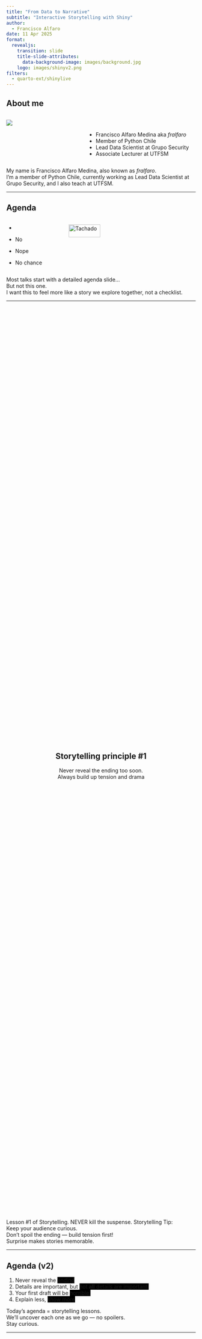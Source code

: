 ```yaml
---
title: "From Data to Narrative"
subtitle: "Interactive Storytelling with Shiny"
author: 
  - Francisco Alfaro
date: 11 Apr 2025
format: 
  revealjs:
    transition: slide
    title-slide-attributes: 
      data-background-image: images/background.jpg
    logo: images/shinyv2.png
filters:
  - quarto-ext/shinylive
---
```


## About me {background-image="images/background.jpg" background-opacity="0.25"}

::: columns
::: {.column width="40%"}
![](images/fralfaro.png){fig-align="center"}
:::

::: {.column width="60%"}
<br>

-   Francisco Alfaro Medina aka *fralfaro*
-   Member of Python Chile
-   Lead Data Scientist at Grupo Security\
-   Associate Lecturer at UTFSM
:::
:::

::: notes
My name is Francisco Alfaro Medina, also known as *fralfaro*.  
I'm a member of Python Chile, currently working as Lead Data Scientist at Grupo Security, and I also teach at UTFSM.
:::

------------------------------------------------------------------------

## Agenda {background-image="images/background.jpg" background-opacity="0.25"}

::: columns
::: {.column .incremental width="30%"}
-   

-   No

-   Nope

-   No chance
:::

::: {.column .fragment width="70%"}
<img src="images/neg.png" alt="Tachado" style="width: 50%; height: auto;"/>
:::
:::

::: notes
Most talks start with a detailed agenda slide...  
But not this one.  
I want this to feel more like a story we explore together, not a checklist.
:::

------------------------------------------------------------------------

##  {background-image="images/background.jpg" background-opacity="0.25"}

::: {style="display: flex; justify-content: center; align-items: center; height: 60vh; flex-direction: column; text-align: center;"}
::: callout-note
## Storytelling principle #1

Never reveal the ending too soon.\
[Always build up tension and drama]{.fragment}
:::
:::

::: {.notes}
Lesson #1 of Storytelling.
NEVER kill the suspense. 
Storytelling Tip:  
Keep your audience curious.  
Don’t spoil the ending — build tension first!  
Surprise makes stories memorable.
:::

------------------------------------------------------------------------

## Agenda (v2) {background-image="images/background.jpg" background-opacity="0.25"}

::: incremental
1.  Never reveal the [ending]{style="background-color:black;"}\
2.  Details are important, but [not **all** details are important.]{style="background-color:black;"}\
3.  Your first draft will be [horrible.]{style="background-color:black;"}\
4.  Explain less, [show more]{style="background-color:black;"}
:::

::: {.notes}
Today’s agenda = storytelling lessons.  
We’ll uncover each one as we go — no spoilers.  
Stay curious.
:::

------------------------------------------------------------------------

##  {background-image="images/background_slides3.png" background-opacity="0.3"}

::: {style="display: flex; justify-content: center; align-items: center; height: 60vh; flex-direction: column; text-align: center;"}
[Storytelling]{style="font-size: 1em"}

[Why Storytelling?]{style="font-size: 1.5em"}
:::


::: {.notes}
OK, so, why data storytelling?
:::


------------------------------------------------------------------------

## What is Storytelling? {background-image="images/background.jpg" background-opacity="0.25"}

::: columns
::: {.column width="50%"}
![](images/cave.jpg){fig-align="center" width="90%"}
:::

::: {.column .fragment width="50%"}
![](images/fire.jpg){fig-align="center" width="100%"}
:::
:::

. . .

::: {style="text-align: center; "}
🔥 **Stories** are the first human technology.
:::

::: {.notes}
Stories are how humans share knowledge.  
It’s our oldest learning tool — built for memory, connection, and meaning.  
Use it well.
:::

------------------------------------------------------------------------

## Ohh, those hackable brains {background-image="images/background.jpg" background-opacity="0.25"}

<br>

::: columns
::: {.column width="50%"}
![](images/storytelling/sketplanation.png){fig-align="center" width="90%"}\
*Peak-End Rule*
:::

::: {.column .fragment width="50%"}
![](images/storytelling/got.jpg){fig-align="center" width="100%"}\
*Game of Thrones Rating, by Kelvin Neo*
:::
:::

::: {.notes}
People remember peaks and endings.  
Strong emotions + a great finale = lasting impact.  
Plan your story with this in mind.
:::

------------------------------------------------------------------------

## Narrative {background-image="images/background.jpg" background-opacity="0.25"}

::: columns
::: {.column width="60%"}
<br><br> Use **Storytelling tricks** (narrative) to create presentations that will be **remembered** and make an **impact**
:::

::: {.column .fragment width="40%"}
![](images/emotions.png){fig-align="center"}
:::
:::

. . .

::: {style="text-align: center;"}
🎭 Emotions inspire action
:::


::: {.notes}
Great ideas need great communication.  
Storytelling is your toolkit to move people.  
Facts inform — emotions inspire action.
:::


------------------------------------------------------------------------

## The best example {background-image="images/background.jpg" background-opacity="0.25"}

::: columns
::: {.column .fragment width="30%" fragment-index="1"}
![](images/storytelling/spotify1.png){fig-align="center"}
:::

::: {.column .center width="40%"}
<br><br> How to make millions of people share statistics on social media?
:::

::: {.column .fragment width="30%" fragment-index="1"}
![](images/storytelling/spotify2.png){fig-align="center"}
:::
:::

::: {.notes}
Spotify Wrapped = storytelling with data.  
Not just stats — it’s *your* story.  
That’s why millions share it every year.
:::

------------------------------------------------------------------------

##  {background-image="images/background_slides3.png" background-opacity="0.3"}

::: {style="display: flex; justify-content: center; align-items: center; height: 60vh; flex-direction: column; text-align: center;"}
[Data Storytelling]{style="font-size: 1em"}

[Tool #1: Visualization]{style="font-size: 1.5em"}
:::

:::{.notes}
So, let me tell you about how visualization and storytelling are related.
:::



------------------------------------------------------------------------

## Examples {background-image="images/background.jpg" background-opacity="0.25"}

::: columns
::: {.column width="50%"}
![](images/dst_before.png){fig-align="center"} *🔢 Don't share numbers*
:::

::: {.column .fragment width="50%"}
![](images/dst_after.png){fig-align="center"} *🪶 Share a story*
:::
:::

. . .

<br><br> [(C) Storytelling with Data, by Cole Nussbaumer Knaflic.]{style="font-size: 0.75em; color: gray"}


::: {.notes}
Numbers inform.  
Stories connect.  
Show only what matters — everything else is noise.
:::


------------------------------------------------------------------------

##  {background-image="images/background.jpg" background-opacity="0.25"}

::: {style="display: flex; justify-content: center; align-items: center; height: 60vh; flex-direction: column; text-align: center;"}
::: callout-note
## Storytelling principle #2

Details matter, [but not **all** details are important.]{.fragment}
:::
:::

::: {.notes}
Details guide attention.  
Show less — but better.  
Focus only on what moves the story forward.
:::

------------------------------------------------------------------------

## Best Charts for your Data {background-image="images/background.jpg" background-opacity="0.25"}

::: r-stack
<br>

![](images/storytelling/plot1.png){.fragment .fade-in-then-out fig-align="left"}

![](images/storytelling/plot2.png){.fragment fig-align="right"}
:::

. . .

[(C) Essential chart types for data visualization, por Atlassian.]{style="font-size: 0.75em; color: gray"}

::: {.notes}
You don’t need fancy charts.  
Bar, scatter, box, heatmap, big text — that's 90% of data storytelling.  
Simple wins.
:::

------------------------------------------------------------------------

##  {background-image="images/background_slides3.png" background-opacity="0.3"}

::: {style="display: flex; justify-content: center; align-items: center; height: 60vh; flex-direction: column; text-align: center;"}
[Data Storytelling]{style="font-size: 1em"}

[Tool #2: AI]{style="font-size: 1.5em"}
:::


::: {.notes}
AI won’t tell your story for you.  
But it will help you tell it better — faster, clearer, and more creative.
:::


------------------------------------------------------------------------

## Examples {background-image="images/background.jpg" background-opacity="0.25"}

<br>

::: columns
::: {.column width="50%"}
![](images/gh_before.png){fig-align="center"}
:::

::: {.column .fragment width="50%"}
![](images/gh_after.png){fig-align="center"}
:::
:::

. . .

::: {style="text-align: center;"}
🥱 1° version $<$ ... $<$ 😊 last version
:::

::: {.notes}
First versions are never perfect.  
Draft → feedback → improve.  
Storytelling is an iterative process.
:::

------------------------------------------------------------------------

##  {background-image="images/background.jpg" background-opacity="0.25"}

::: {style="display: flex; justify-content: center; align-items: center; height: 60vh; flex-direction: column; text-align: center;"}
::: callout-note
## Storytelling principle #3

Your first draft will [**always** be horrible.]{.fragment}
:::
:::


::: {.notes}
Bad first drafts are normal.  
Don’t aim for perfect — aim to start.  
Refining comes later.
:::

------------------------------------------------------------------------

##  From Ideas to Impact... Faster with AI {background-image="images/background.jpg" background-opacity="0.25"}

::: columns
::: {.column width="60%" .fragment}
<br>

- Faster structure, less effort  
- Clearer stories, better impact  
- Visuals in seconds  
- More time for creativity 
:::

::: {.column .fragment width="40%"}
![](images/ai/choice.jpeg){fig-align="center"}
:::
:::

::: {.notes}
First drafts are messy — that’s normal.  
AI helps you go from idea → clarity → impact much faster.  
Less time stuck, more time creating.
:::


------------------------------------------------------------------------

## 💡Unlocking Creativity with AI Tools {background-image="images/background.jpg" background-opacity="0.25"}

::: columns
::: {.column width="60%" .fragment}
<br>

-   [ChatGPT (OpenAI)](https://openai.com/chatgpt/)
-   [Gemini (Google DeepMind)](https://deepmind.google/gemini/)
-   [Napkin AI](https://www.napkin.one/)
-   [Midjourney](https://www.midjourney.com/)
-   [Bolt](https://bolt.new/)
:::

::: {.column width="40%"}
<img src="images/ai/ai_images.png" alt="Asistentes Virtuales" style="width: 100%; border-radius: 10px;"/>
:::
:::

::: {.notes}
AI tools = creative shortcuts.  
They help you write, visualize, and explore ideas faster.  
Use them as assistants — not replacements.
:::

------------------------------------------------------------------------

##  {background-image="images/background_slides3.png" background-opacity="0.3"}

::: {style="display: flex; justify-content: center; align-items: center; height: 60vh; flex-direction: column; text-align: center;"}
[Data Storytelling]{style="font-size: 1em"}

[Tool #3: Presentation]{style="font-size: 1.5em"}
:::

::: {.notes}
Your story needs a stage.  
Presentation tools shape how people feel your message.  
Design it with care — it’s part of the story.
:::

------------------------------------------------------------------------

## Examples {background-image="images/background.jpg" background-opacity="0.25"}


::: panel-tabset
## Code

Let’s see how much code we need to say something as simple as:  
“Do you like this presentation?”

It may seem like a small question, but turning that into code requires defining categories, assigning values, choosing colors, and setting plot parameters.  
And that’s just to get a basic bar chart.


``` r
categories <- c("Yes", "No")
values <- c(75, 25)
colors <- c("lightblue", "salmon")
barplot(
  values, names.arg = categories, col = colors, 
  main = "😊 Do you like the presentation so far? 😊", cex.main = 0.9
)
```

## Plot

```r
categories <- c("Yes", "No")
values <- c(75, 25)
colors <- c("lightblue", "salmon")
barplot(values, names.arg = categories, col = colors, main = "😊 Do you like the presentation so far? 😊", cex.main = 0.9)
```
:::

------------------------------------------------------------------------

##  {background-image="images/background.jpg" background-opacity="0.25"}

::: {style="display: flex; justify-content: center; align-items: center; height: 60vh; flex-direction: column; text-align: center;"}
::: callout-note
## Storytelling principle #4

[Explain less]{style="color: red"}, [show more.]{.fragment style="color: green"}
:::
:::

::: {.notes}
Sometimes we write too much...  
When a simple image or chart says it all — faster and clearer.  
Remember: Show, don’t tell.
:::

------------------------------------------------------------------------

## 📝 Quarto (+ Extensions) {background-image="images/background.jpg" background-opacity="0.25"}

::: columns
::: {.column width="60%" .fragment}
<br><br>

[Quarto](https://quarto.org/) is an open system for scientific publications with markdown and interactive code (Python/R).

<br>

> 🔧 Need more power? Use [Extensions](https://quarto.org/docs/extensions/)


:::

::: {.column width="40%"}
![](images/quarto/quarto2.png)
:::
:::

::: {.notes}
Quarto makes it easy to write, code, and share.  
Clean documents by default — more powerful with extensions.  
One tool for writing, coding, and presenting.
:::




------------------------------------------------------------------------

##  {background-image="images/background.jpg" background-opacity="0.25"}

::: columns
::: {.column width="40%"}
[Código: example.qmd]{style="font-size: 0.5em; color: gray"}

```         
---
title: "Habits"
author: "John Doe"
format:
  revealjs:
    transition: fade
    theme: black
    toc: true
    center: true
---

## Getting up

- Turn off alarm
- Get out of bed

---

## Going to sleep 
::: { .incremental }

- Get in bed
- Count sheep

:::
```
:::

::: {.column width="60%"}
[Slides: example.html]{style="font-size: 0.5em; color: gray"}

```{=html}
<iframe width=600 height=400 src="images/quarto/quarto_min.html"></iframe>
```
:::
:::



::: {.notes}
Write once in Quarto — export everywhere.  
Same file, clean code, beautiful slides.  
Focus on content, let Quarto handle the rest.
:::


------------------------------------------------------------------------

## 🌐 Quarto WebR {background-image="images/background.jpg" background-opacity="0.25"}

::: columns
::: {.column width="60%"}
<br>

1.  [WebR](https://docs.r-wasm.org/webr/latest/): Run R code in the browser, no installation required.

    ``` bash
    # To install WebR in your environment
    remotes::install_github("attiyap/WebR")
    ```

2.  [Pyodide](https://quarto.thecoatlessprofessor.com/pyodide/): Same, but for Python.

    ``` bash
    # To install Pyodide
    pip install pyodide
    ```
:::

::: {.column width="40%"}
![](images/quarto/webr.png)
:::
:::

::: {.notes}
WebR and Pyodide run code directly in the browser.  
No setup, no installs — just share and run.  
Perfect for teaching, demos, and interactive content.
:::

------------------------------------------------------------------------

## Example {background-image="images/background.jpg" background-opacity="0.25"}

```webr-r
categories <- c("Yes", "No")
values <- c(75, 25)
colors <- c("lightblue", "salmon")
par(mfrow = c(1, 1), mar = c(7, 4, 1, 1),  oma = c(1, 6, 1, 1)   )
barplot(values, names.arg = categories, col = colors, main = "😊 Do you like the presentation so far? 😊", cex.main = 0.9)
```


::: {.notes}
This is a live R example.  

Why run it live?  

Because people learn better when they see and try.  
No setup, no install — just code and results.  
That’s the power of WebR.
:::

------------------------------------------------------------------------

## Shiny {background-image="images/background.jpg" background-opacity="0.25"}

::: columns
::: {.column width="60%"}
<br><br>

[Shiny](https://shiny.posit.co/) is an R package that allows you to easily create interactive web applications using R (also available for Python).
:::

::: {.column width="40%"}
![](images/quarto/shiny.png)
:::
:::

::: {.notes}
Shiny lets you turn R code into interactive apps.  
Great for dashboards, reports, and data exploration.  
No web dev skills needed.
:::

------------------------------------------------------------------------

## Shiny {background-image="images/background.jpg" background-opacity="0.25"}

<br>

![](https://shiny.posit.co/r/articles/improve/debugging/kmeans-showcase.gif){width="80%"}

::: {.notes}
Shiny apps let people interact with your data.  
Change inputs — see results instantly.  
Perfect for exploring and communicating insights.
:::

------------------------------------------------------------------------

## 🌐 Quarto Shinylive {background-image="images/background.jpg" background-opacity="0.25"}

::: columns
::: {.column width="60%" .fragment}
<br>

* Deploy **Shiny** apps that run 100% in the browser — with **Python** & **R** (via WebAssembly).
* No servers. No setup. Just code & run. 
:::

::: {.column width="40%"}
![](images/quarto/shinylive.png)
:::
:::

. . .

<br>

::: {style="text-align: center; font-size: 1.2em;"}
Stay in your presentation.  
Stay in the flow. 🎯
:::

::: {.notes}
Shinylive runs Shiny apps fully in the browser.  

No servers, no install — just share and interact.  

Great for live demos without breaking the flow.
:::

------------------------------------------------------------------------

## Quarto & Shiny {background-image="images/background.jpg" background-opacity="0.25"}

```shinylive-python
#| standalone: true
#| viewerHeight: 550

from shiny import App, ui, render, reactive
import matplotlib.pyplot as plt
import io
import base64

# Function to generate the plot dynamically based on input values
def create_plot(yes_value, no_value):
    categories = ['Yes', 'No']
    values = [yes_value, no_value]

    fig, ax = plt.subplots(figsize=(10, 3))
    ax.bar(categories, values, color=['lightblue', 'salmon'])
    ax.set_title('😊 Do you like the presentation so far? 😊')

    # Convert the image to base64 for display in Shiny
    buf = io.BytesIO()
    plt.savefig(buf, format="png")
    plt.close(fig)
    buf.seek(0)
    encoded_image = base64.b64encode(buf.getvalue()).decode()
    return f'<img src="data:image/png;base64,{encoded_image}" style="max-width:100%;">'

# UI definition
app_ui = ui.page_fluid(
    ui.h2("Interactive Survey"),
    
    # Sliders to change values dynamically
    ui.input_slider("yes_value", "Yes responses:", min=0, max=50, value=20),
    ui.input_slider("no_value", "No responses:", min=0, max=50, value=10),
    
    # Output area for the plot
    ui.output_ui("plot_output")
)

# Server function
def server(input, output, session):
    @output
    @render.ui
    def plot_output():
        return ui.HTML(create_plot(input.yes_value(), input.no_value()))

# Create the Shiny app
app = App(app_ui, server)

```

::: {.notes}
This is a full Shiny app — running in the browser.  

Change values → update plot instantly.  

Great for interactive presentations, surveys, or dashboards — without leaving the slides.
:::

------------------------------------------------------------------------

## 🔗 Useful Links {background-image="images/background.jpg" background-opacity="0.25"}

::: columns
::: {.column .incremental width="60%"}
<br>

-   🎥 **YouTube Videos**:
    -   [Reproducible Data Science: WebR + Shinylive](https://www.youtube.com/watch?v=dummy_link)
    -   [George Stagg \| Posit](https://github.com/georgestagg)
-   📖 **More about webR and Shinylive**:
    -   [WebR Documentation](https://docs.r-wasm.org/webr/v0.3.2/)
    -   [Shinylive Documentation](https://quarto-ext.github.io/shinylive/)
:::

::: {.column width="40%"}
<br> ![](images/quarto/rwasm.png)
:::
:::

::: {.notes}
If you want to go deeper — here are great resources.  

Videos, docs, and examples to explore WebR and Shinylive on your own.  

Learn by doing!
:::

------------------------------------------------------------------------

## Agenda (v2) {background-image="images/background.jpg" background-opacity="0.25"}

::: incremental
1.  Never reveal the [**ending**]{.fragment style="color:grey;"}\
2.  Details are important, but [not **all** details are important]{.fragment style="color:grey;"}\
3.  Your first draft will be [**horrible**]{.fragment style="color:grey;"}\
4.  Explain less, [**show more**]{.fragment style="color:grey;"}
:::

::: {.notes}
A mysterious agenda — like a good story.  

Now you’ve seen how each point connects.  

Simple rules to tell better stories with data.
:::

------------------------------------------------------------------------

## 🎉 Thank You for Participating! {background-image="images/background.jpg" background-opacity="0.25"}

::: columns
::: {.column width="50%"}
<br>

❓ Questions?

👏 Fill out the [survey](https://forms.gle/roKy9m8pfSANAkHJ8)

🥳 Thank You Again!
:::

::: {.column width="50%" align="center"}
![](images/qr_shinyconf.png){width="400"}
:::
:::

> ✨ Shine On with Shiny! ([www.shinyconf.com](https://www.shinyconf.com/))

::: {.notes}
Thank you so much for being here!  

Feel free to ask questions — and please fill out the survey.  

Let’s keep learning and creating great stories with data.  
See you next time!
:::


```{=html}
<style>
/* Ajusta el tamaño del título y subtítulo */
.reveal .slides h1 {
  font-size: 2em; /* Tamaño más pequeño para el título */
}

.reveal .slides h2 {
  font-size: 1.5em; /* Tamaño más pequeño para el subtítulo */
}

/* Ajusta el tamaño del texto en los párrafos */
.reveal .slides p {
  font-size: 0.8em; /* Texto más pequeño */
}

/* Ajusta el tamaño de las tablas */
.reveal .slides table {
  font-size: 0.8em; /* Tamaño de fuente más pequeño en las tablas */
  width: 90%; /* Ajusta el ancho de la tabla */
  margin: 0 auto; /* Centra la tabla */
}

/* Ajusta el tamaño de los bullets */
.reveal .slides ul {
  font-size: 0.8em; /* Tamaño de fuente más pequeño en los bullets */

}

.reveal .slide-logo {
   max-height: 3em !important;
}


</style>
```